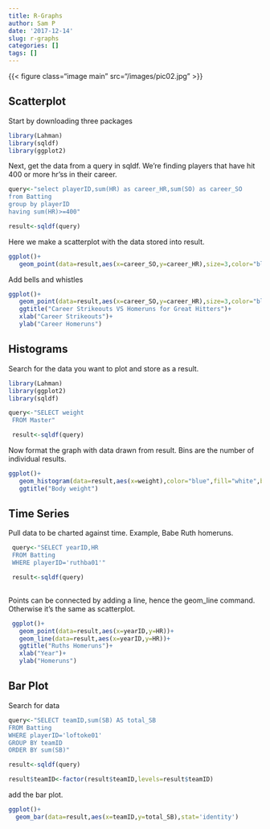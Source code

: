 ```yaml
---
title: R-Graphs
author: Sam P
date: '2017-12-14'
slug: r-graphs
categories: []
tags: []
---
```


{{< figure class="image main" src="/images/pic02.jpg" >}}

## Scatterplot

Start by downloading three packages

```r

library(Lahman)
library(sqldf)
library(ggplot2)

```

Next, get the data from a query in sqldf. We're finding players that have hit 400 or more hr'ss in their career.

```r
query<-"select playerID,sum(HR) as career_HR,sum(SO) as career_SO
from Batting
group by playerID
having sum(HR)>=400"

result<-sqldf(query)
```

Here we make a scatterplot with the data stored into result. 

```r
ggplot()+
   geom_point(data=result,aes(x=career_SO,y=career_HR),size=3,color="blue")
```

Add bells and whistles

```r
ggplot()+
   geom_point(data=result,aes(x=career_SO,y=career_HR),size=3,color="blue")+
   ggtitle("Career Strikeouts VS Homeruns for Great Hitters")+
   xlab("Career Strikeouts")+
   ylab("Career Homeruns")
```

## Histograms

Search for the data you want to plot and store as a result. 

```r
library(Lahman)
library(ggplot2)
library(sqldf)
```

```r
query<-"SELECT weight
 FROM Master"

 result<-sqldf(query)
```

Now format the graph with data drawn from result. Bins are the number of individual results. 

```r
ggplot()+
   geom_histogram(data=result,aes(x=weight),color="blue",fill="white",bins=50) +
   ggtitle("Body weight")
```


## Time Series

Pull data to be charted against time. Example, Babe Ruth homeruns.

```r
 query<-"SELECT yearID,HR
 FROM Batting
 WHERE playerID='ruthba01'"

 result<-sqldf(query)
 
 ```

Points can be connected by adding a line, hence the geom_line command. Otherwise it's the same as scatterplot.

```r
 ggplot()+
   geom_point(data=result,aes(x=yearID,y=HR))+
   geom_line(data=result,aes(x=yearID,y=HR))+
   ggtitle("Ruths Homeruns")+
   xlab("Year")+
   ylab("Homeruns")
```

## Bar Plot

Search for data
```r
query<-"SELECT teamID,sum(SB) AS total_SB
FROM Batting
WHERE playerID='loftoke01'
GROUP BY teamID
ORDER BY sum(SB)"

result<-sqldf(query)

result$teamID<-factor(result$teamID,levels=result$teamID)
```
add the bar plot.

```r
ggplot()+
  geom_bar(data=result,aes(x=teamID,y=total_SB),stat='identity')
```    
    
    